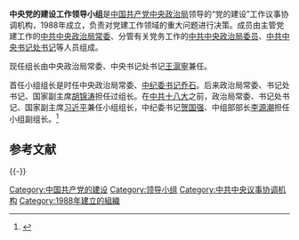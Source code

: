 '''中央党的建设工作领导小组'''是[[中国共产党中央政治局|中国共产党中央政治局]]领导的“党的建设”工作议事协调机构，1988年成立，负责对党建工作领域的重大问题进行决策。成员由主管党建工作的[[中国共产党中央政治局常务委员会|中共中央政治局常委]]、分管有关党务工作的[[中国共产党中央政治局|中共中央政治局委员]]、[[中国共产党中央书记处|中共中央书记处书记]]等人员组成。

现任组长由中央政治局常委、中央书记处书记[[王滬寧|王滬寧]]兼任。

首任小组组长是时任中央政治局常委、[[中纪委书记|中纪委书记]][[乔石|乔石]]。后来政治局常委、书记处书记、国家副主席[[胡锦涛|胡锦涛]]担任过组长。在[[中共十八大|中共十八大]]之前，政治局常委、书记处书记、国家副主席[[习近平|习近平]]兼任小组组长，中纪委书记[[贺国强|贺国强]]、中组部部长[[李源潮|李源潮]]担任小组副组长。<ref>{{cite web|title=治疆有功尘埃定 张春贤角色吃重|url=http://china.dwnews.com/news/2016-10-16/59775512.html|date=2016-10-16|publisher=多维新闻|accessdate=2016-10-17|archive-date=2017-02-27|archive-url=https://web.archive.org/web/20170227023119/http://china.dwnews.com/news/2016-10-16/59775512.html|dead-url=no}}</ref>

== 参考文献 ==
{{Reflist}}

{{-}}
{{中华人民共和国政治小作品}}
{{中国共产党中央委员会}}
[[Category:中国共产党的建设|Category:中国共产党的建设]]
[[Category:领导小组|Category:领导小组]]
[[Category:中共中央议事协调机构|Category:中共中央议事协调机构]]
[[Category:1988年建立的組織|Category:1988年建立的組織]]